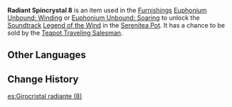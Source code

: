 {{Item Infobox
|id           = 141008
|image        = Item Radiant Spincrystal.png
|type         = Adventure Items
|group        = Radiant Spincrystals
|rarity       = 4
|invCategory  = Precious Items
|description  = This wondrous crystal contains a certain rhythm, like something beautiful woven from delicate silk. These items can be found throughout the mainland or from merchants who collect curios. The tune held within this crystal can be revivified in your [[Serenitea Pot]] using either "[[Euphonium Unbound: Winding]]" or "[[Euphonium Unbound: Soaring]]." The tune contained within this [[Radiant Spincrystal]] is "[[Legend of the Wind]]."
|source1      = [[Chubby]]
|track        = Legend of the Wind
}}
'''Radiant Spincrystal 8''' is an item used in the [[Furnishings]] [[Euphonium Unbound: Winding]] or [[Euphonium Unbound: Soaring]] to unlock the [[Soundtrack]] [[Legend of the Wind]] in the [[Serenitea Pot]]. It has a chance to be sold by the [[Teapot Traveling Salesman]].

==Other Languages==
{{Other Languages
|default_hidden = 1
|en      = Radiant Spincrystal 8
|zhs     = 旋曜玉帛・其八
|zhs_rm  = Xuán Yào Yùbó - Qí Bā
|zht     = 旋曜玉帛・其八
|zht_rm  = Xuán Yào Yùbó - Qí Bā
|ja      = 旋曜玉帛・8
|ja_rm   = Sen'you Gyokuhaku - Hachi{{Assumed}}
|ko      = 빛나는 결정・8
|ko_rm   = Bitnaneun Gyeoljeong 8
|es      = Girocristal radiante (8)
|fr      = Gyrocristal radiant 8
|ru      = Лучистый кристалл {{tt|8|восемь}}
|th      = Radiant Spincrystal 8
|vi      = Ngọc Thạch Âm Vang 8
|de      = Strahlender Drehkristall VIII
|id      = Radiant Spincrystal 8
|pt      = Cristal Rodopiante Radiante 8
}}

==Change History==
{{Change History|2.4}}
[[es:Girocristal radiante (8)]]